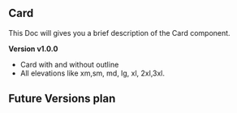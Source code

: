 ## Card

This Doc will gives you a brief description of the Card component.

**Version v1.0.0**

-  Card with and without outline
-  All elevations like xm,sm, md, lg, xl, 2xl,3xl.

## Future Versions plan
